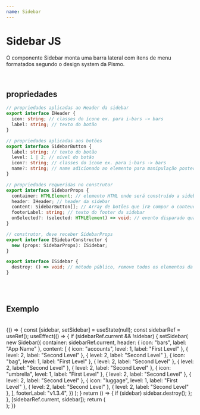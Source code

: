 ```yaml
---
name: Sidebar
---
```



# Sidebar JS

O componente Sidebar monta uma barra lateral com itens de menu formatados segundo o design system da Pismo.

<br />

## propriedades

```typescript
// propriedades aplicadas ao Header da sidebar
export interface IHeader {
  icon: string; // classes do ícone ex. para i-bars -> bars
  label: string; // texto do botão
}

// propriedades aplicadas aos botões
export interface SidebarButton {
  label: string; // texto do botão
  level: 1 | 2; // nível do botão
  icon?: string; // classes do ícone ex. para i-bars -> bars
  name?: string; // name adicionado ao elemento para manipulação posterior
}

// propriedades requeridas no construtor
export interface SidebarProps {
  container: HTMLElement; // elemento HTML onde será construído a sidebar
  header: IHeader; // header da sidebar
  content: SidebarButton[]; // Array de botões que iræ compor o conteudo da sidebar
  footerLabel: string; // texto do footer da sidebar
  onSelected?: (selected: HTMLElement) => void; // evento disparado quando um botão é selecionado, envia o html do botão como argumento
}

// construtor, deve receber SidebarProps
export interface ISidebarConstructor {
  new (props: SidebarProps): ISidebar;
}

export interface ISidebar {
  destroy: () => void; // método público, remove todos os elementos da página
}
```

<br />
<br />

## Exemplo

<br />

<Playground>
  {() => {
    const [sidebar, setSidebar] = useState(null);
    const sidebarRef = useRef();
    useEffect(() => {
      if (sidebarRef.current && !sidebar) {
        setSidebar(
          new Sidebar({
            container: sidebarRef.current,
            header: { icon: "bars", label: "App Name" },
            content: [
              { icon: "accounts", level: 1, label: "First Level" },
              { level: 2, label: "Second Level" },
              { level: 2, label: "Second Level" },
              { icon: "bag", level: 1, label: "First Level" },
              { level: 2, label: "Second Level" },
              { level: 2, label: "Second Level" },
              { level: 2, label: "Second Level" },
              { icon: "umbrella", level: 1, label: "First Level" },
              { level: 2, label: "Second Level" },
              { level: 2, label: "Second Level" },
              { icon: "luggage", level: 1, label: "First Level" },
              { level: 2, label: "Second Level" },
              { level: 2, label: "Second Level" },
            ],
            footerLabel: "v1.3.4",
          })
        );
      }
      return () => {
        if (sidebar) sidebar.destroy();
      };
    }, [sidebarRef.current, sidebar]);
    return (
      <div className="tw-flex tw-h-screen">
        <div ref={sidebarRef}></div>
      </div>
    );
  }}
</Playground>
